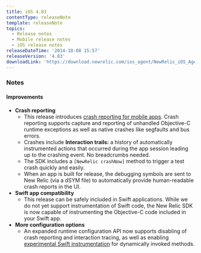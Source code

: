 ```yaml
---
title: iOS 4.83
contentType: releaseNote
template: releaseNote
topics:
  - Release notes
  - Mobile release notes
  - iOS release notes
releaseDateTime: '2014-10-08 15:57'
releaseVersion: '4.83'
downloadLink: 'https://download.newrelic.com/ios_agent/NewRelic_iOS_Agent_4.83.zip'
---
```


### Notes

#### Improvements

* **Crash reporting**
  * This release introduces [crash reporting for mobile apps](/docs/mobile-monitoring/new-relic-mobile/getting-started/ios-agent-crash-reporting). Crash reporting supports capture and reporting of unhandled Objective-C runtime exceptions as well as native crashes like segfaults and bus errors.
  * Crashes include **Interaction trails:** a history of automatically instrumented actions that occurred during the app session leading up to the crashing event. No breadcrumbs needed.
  * The SDK includes a `[NewRelic crashNow]` method to trigger a test crash quickly and easily.
  * When an app is built for release, the debugging symbols are sent to New Relic (via a dSYM file) to automatically provide human-readable crash reports in the UI.
* **Swift app compatibility**
  * This release can be safely included in Swift applications. While we do not yet support instrumentation of Swift code, the New Relic SDK is now capable of instrumenting the Objective-C code included in your Swift app.
* **More configuration options**
  * An expanded runtime configuration API now supports disabling of crash reporting and interaction tracing, as well as enabling [experimental Swift instrumentation](/docs/mobile-monitoring/new-relic-mobile/getting-started/enabling-swift-interaction-traces) for dynamically invoked methods.
